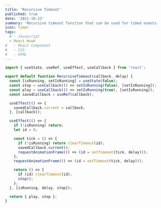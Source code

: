 ```yaml
---
title: 'Recursive Timeout'
published: true
date: '2021-10-23'
summary: 'Recursive timeout function that can be used for timed events.'
icon: timer
tags:
  # - Javascript
  - React Hook
#   - React Component
#   - CSS
#   - HTML
---
```


<CodeBlock>

```js:snippet.js
import { useState, useRef, useEffect, useCallback } from 'react';

export default function RecursiveTimeout(callback, delay) {
  const [isRunning, setIsRunning] = useState(false);
  const stop = useCallback(() => setIsRunning(false), [setIsRunning]);
  const play = useCallback(() => setIsRunning(true), [setIsRunning]);
  const savedCallback = useRef(callback);

  useEffect(() => {
    savedCallback.current = callback;
  }, [callback]);

  useEffect(() => {
    if (!isRunning) return;
    let id = 0;

    const tick = () => {
      if (!isRunning) return clearTimeout(id);
      savedCallback.current();
      requestAnimationFrame(() => (id = setTimeout(tick, delay)));
    };
    requestAnimationFrame(() => (id = setTimeout(tick, delay)));

    return () => {
      if (id) clearTimeout(id);
      stop();
    };
  }, [isRunning, delay, stop]);

  return { play, stop };
}
```

</CodeBlock>
